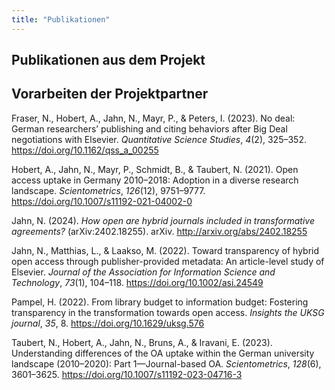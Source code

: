 ```yaml
---
title: "Publikationen"
---
```


## Publikationen aus dem Projekt

## Vorarbeiten der Projektpartner

Fraser, N., Hobert, A., Jahn, N., Mayr, P., & Peters, I. (2023). No deal: German researchers’ publishing and citing behaviors after Big Deal negotiations with Elsevier. *Quantitative Science Studies*, *4*(2), 325–352. <https://doi.org/10.1162/qss_a_00255>

Hobert, A., Jahn, N., Mayr, P., Schmidt, B., & Taubert, N. (2021). Open access uptake in Germany 2010–2018: Adoption in a diverse research landscape. *Scientometrics*, *126*(12), 9751–9777. <https://doi.org/10.1007/s11192-021-04002-0>

Jahn, N. (2024). *How open are hybrid journals included in transformative agreements?* (arXiv:2402.18255). arXiv. <http://arxiv.org/abs/2402.18255>

Jahn, N., Matthias, L., & Laakso, M. (2022). Toward transparency of hybrid open access through publisher-provided metadata: An article-level study of Elsevier. *Journal of the Association for Information Science and Technology*, *73*(1), 104–118. <https://doi.org/10.1002/asi.24549>

Pampel, H. (2022). From library budget to information budget: Fostering transparency in the transformation towards open access. *Insights the UKSG journal*, *35*, 8. <https://doi.org/10.1629/uksg.576>

Taubert, N., Hobert, A., Jahn, N., Bruns, A., & Iravani, E. (2023). Understanding differences of the OA uptake within the German university landscape (2010–2020): Part 1—Journal-based OA. *Scientometrics*, *128*(6), 3601–3625. <https://doi.org/10.1007/s11192-023-04716-3>
